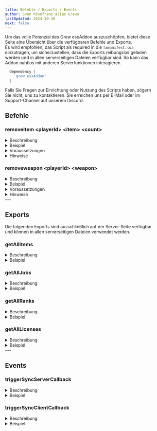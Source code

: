 ```yaml
---
title: Befehle / Exports / Events
author: Sven Rönnfranz alias Grewo
lastUpdated: 2024-10-30
next: false
---
```


Um das volle Potenzial des Grew esxAddon auszuschöpfen, bietet diese Seite eine Übersicht über die verfügbaren Befehle und Exports.<br/>
Es wird empfohlen, das Script als required in die `fxmanifest.lua` einzutragen, um sicherzustellen, dass die Exports reibungslos geladen<br/>
werden und in allen serverseitigen Dateien verfügbar sind. So kann das Addon nahtlos mit anderen Serverfunktionen interagieren.

```lua
  dependency {
    'grew_esxAddon'
  }
```

Falls Sie Fragen zur Einrichtung oder Nutzung des Scripts haben, zögern Sie nicht, uns zu kontaktieren. Sie erreichen uns per E-Mail oder im Support-Channel auf unserem Discord.<br/>

## Befehle
### removeitem  \<playerId> \<item> \<count>
<details>
  <summary>Beschreibung</summary>
  Dieser Befehl entfernt die angegebene Anzahl eines Items vom angegebenen Benutzer. Der Befehl erfordert:
  
  - **playerId**: Die ID des Spielers, von dem das Item entfernt wird.
  - **item**: Das zu entfernende Item.
  - **count**: Die Anzahl des zu entfernenden Items.
</details>
<details>
  <summary>Beispiel</summary>
  Dieses Beispiel entfernt 3 Einheiten "bread" (Brot) vom Spieler mit der ID 1:
  `/removeitem 1 bread 3`
</details>
<details>
  <summary>Voraussetzungen</summary>
    - **Berechtigungen**: Nur für Benutzer mit Mod-Berechtigungen verfügbar.
    - **Spieler online**: Der Spieler muss online sein, damit der Befehl erfolgreich ausgeführt wird.
</details>
<details>
  <summary>Hinweise</summary>
  <Aside type="caution">
    Stelle sicher, dass der `item`-Name exakt mit dem Datenbankeintrag übereinstimmt.
  </Aside>
  <Aside type="caution">
    Wenn `count` größer ist als die aktuelle Menge des Items des Spielers, kann der Befehl möglicherweise alle Einheiten dieses Items entfernen.
  </Aside>
</details>


### removeweapon  \<playerId> \<weapon>
<details>
  <summary>Beschreibung</summary>
  Dieser Befehl entfernt die angegebene Waffe vom angegebenen Benutzer. Der Befehl erfordert:
  
  - **playerId**: Die ID des Spielers, von dem die Waffe entfernt wird.
  - **weapon**: Die zu entfernende Waffe (verwende den genauen Waffennamen aus der Datenbank).
</details>
<details>
  <summary>Beispiel</summary>
  Dieses Beispiel entfernt die Waffe "weapon_pistol" vom Spieler mit der ID 1:
  `/removeweapon 1 weapon_pistol`
</details>
<details>
  <summary>Voraussetzungen</summary>
    - **Berechtigungen**: Nur für Benutzer mit Mod-Berechtigungen verfügbar.
    - **Spieler online**: Der Spieler muss online sein, damit der Befehl erfolgreich ausgeführt wird.
</details>
<details>
  <summary>Hinweise</summary>
  <Aside type="caution">
    Stelle sicher, dass der `weapon`-Name exakt mit dem Datenbankeintrag übereinstimmt, einschließlich Groß- und Kleinschreibung.
  </Aside>
  <Aside type="caution">
    Der Versuch, eine Waffe zu entfernen, die der Spieler nicht besitzt, hat keine Wirkung.
  </Aside>
</details>
---

## Exports
Die folgenden Exports sind ausschließlich auf der Server-Seite verfügbar und können in allen serverseitigen Dateien verwendet werden.

### getAllItems
<details>
  <summary>Beschreibung</summary>
  Gibt eine Liste aller Items aus der Datenbank zurück.
</details>
<details>
  <summary>Beispiel</summary>
  Dieses Beispiel ruft alle Items aus der Datenbank ab:
  ```lua
    local allItems = exports["grew_esxAddon"]:getAllItems()
  ```
</details>

### getAllJobs
<details>
  <summary>Beschreibung</summary>
  Gibt eine Liste aller Jobs aus der Datenbank zurück.
</details>
<details>
  <summary>Beispiel</summary>
  Dieses Beispiel ruft alle Jobs aus der Datenbank ab:
  ```lua
  local allJobs = exports["grew_esxAddon"]:getAllJobs()
  ```
</details>

### getAllRanks
<details>
  <summary>Beschreibung</summary>
  Gibt eine Liste aller Ränge aus der Datenbank zurück.
</details>
<details>
  <summary>Beispiel</summary>
  Dieses Beispiel ruft alle Ränge aus der Datenbank ab:
  ```lua
  local allRanks = exports["grew_esxAddon"]:getAllRanks()
  ```
</details>

### getAllLicenses
<details>
  <summary>Beschreibung</summary>
  Gibt eine Liste aller Lizenzen aus der Datenbank zurück.
</details>
<details>
  <summary>Beispiel</summary>
  Dieses Beispiel ruft alle Lizenzen aus der Datenbank ab:
  ```lua
  local allLicenses = exports["grew_esxAddon"]:getAllLicenses()
  ```
</details>
---

## Events
### triggerSyncServerCallback
<details>
  <summary>Beschreibung</summary>
  Dieses Event löst einen synchronen Callback auf der Server-Seite aus. Es wartet, bis der Callback eine Antwort zurückgibt, bevor die Codeausführung fortgesetzt wird.<br/>
  Nützlich in Fällen, in denen eine Antwort vom Server benötigt wird, bevor zusätzliche Logik auf der Client-Seite ausgeführt wird.
</details>
<details>
  <summary>Beispiel</summary>
  Dieses Beispiel ruft `triggerSyncServerCallback` auf, um Daten vom Server abzurufen und wartet, bis eine Antwort empfangen wird:

  ```lua
    local result = exports["grew_esxAddon"]:triggerSyncServerCallback("exampleEvent", 1, "param1", "param2")
    
    if result then
        print("Server-Callback erfolgreich abgeschlossen!")
    else
        print("Server-Callback fehlgeschlagen oder abgelaufen.")
    end
  ```
</details>

### triggerSyncClientCallback
<details>
  <summary>Beschreibung</summary>
  Dieses Event löst einen synchronen Callback auf der Client-Seite aus.<br/>
  Es wartet auf eine Antwort vom Client, bevor die Ausführung auf der Server-Seite fortgesetzt wird. Dies ist hilfreich, wenn die Serverlogik auf Rückmeldungen vom Client angewiesen ist. 
</details>
<details>
  <summary>Beispiel</summary>
  Dieses Beispiel verwendet `triggerSyncClientCallback`, um eine Anfrage vom Server an den Client zu senden, mit einer Timeout-Mechanik für den Fall einer Verzögerung:
  ```lua
    local clientResult = triggerSyncClientCallback("exampleClientEvent", 1, "paramA", "paramB")

    if clientResult then
        print("Client-Callback hat Daten erfolgreich zurückgegeben!")
    else
        print("Client-Callback fehlgeschlagen oder abgelaufen.")
    end
  ```
</details>
